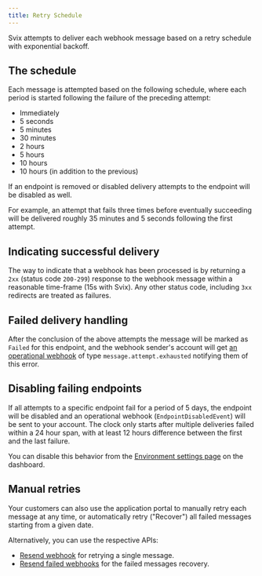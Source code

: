 ```yaml
---
title: Retry Schedule
---
```


Svix attempts to deliver each webhook message based on a retry schedule with exponential backoff.


## The schedule

Each message is attempted based on the following schedule, where each period is started following the failure of the preceding attempt:

- Immediately
- 5 seconds
- 5 minutes
- 30 minutes
- 2 hours
- 5 hours
- 10 hours
- 10 hours (in addition to the previous)

If an endpoint is removed or disabled delivery attempts to the endpoint will be disabled as well.

For example, an attempt that fails three times before eventually succeeding will be delivered roughly 35 minutes and 5 seconds following the first attempt.


## Indicating successful delivery

The way to indicate that a webhook has been processed is by returning a `2xx` (status code `200-299`) response to the webhook message within a reasonable time-frame (15s with Svix). Any other status code, including `3xx` redirects are treated as failures.


## Failed delivery handling

After the conclusion of the above attempts the message will be marked as `Failed` for this endpoint, and the webhook sender's account will get [an operational webhook](./incoming-webhooks.mdx) of type `message.attempt.exhausted` notifying them of this error.


## Disabling failing endpoints

If all attempts to a specific endpoint fail for a period of 5 days, the endpoint will be disabled and an operational webhook (`EndpointDisabledEvent`) will be sent to your account.
The clock only starts after multiple deliveries failed within a 24 hour span, with at least 12 hours difference between the first and the last failure.

You can disable this behavior from the [Environment settings page](https://dashboard.svix.com/settings/organization/general-settings) on the dashboard.


## Manual retries

Your customers can also use the application portal to manually retry each message at any time, or automatically retry ("Recover") all failed messages starting from a given date.

Alternatively, you can use the respective APIs:
- [Resend webhook](https://api.svix.com/docs#operation/resend_webhook_api_v1_app__app_id__msg__msg_id__endpoint__endpoint_id__resend__post) for retrying a single message.
- [Resend failed webhooks](https://api.svix.com/docs#operation/recover_failed_webhooks_api_v1_app__app_id__endpoint__endpoint_id__recover__post) for the failed messages recovery.
